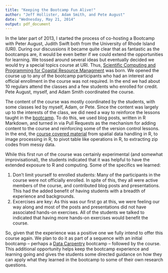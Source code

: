 ```yaml
---
title: "Keeping the Bootcamp Fun Alive!"
author: "Jeff Hollister, Adam Smith, and Pete August"
date: "Wednesday, May 21, 2014"
output: pdf_document
---
```

In the later part of 2013, I started the process of co-hosting a Bootcamp with Peter August, Judith Swift both from the University of Rhode Island (URI).  During our discussions it became quite clear that as fantastic as the bootcamps are, it would be even better if we could extend the opportunities for learning.  We tossed around several ideas but eventually decided we would try a special topics course at URI.  Thus, [Scientific Computing and Programming for Coastal Resource Managment](http://scicomp2014.edc.uri.edu/) was born.  We opened the course up to any of the bootcamp participants who had an interest and official enrollment in the course was not required.  In the end we had about 10 regulars attend the classes and a few students who enrolled for credit. Pete August, myself, and Adam Smith coordinated the course.  

The content of the course was mostly coordinated by the students, with some classes led by myself, Adam, or Pete.  Since the content was largely up to the interests of the class, we did need a way to reinforce the lessons taught in the [bootcamp](http://iglpdc.github.io/2014-01-13-uri/).  To do this, we used blog posts, written in R Markdown, and turned in via Pull Requests as the mechanism for adding content to the course and reinforcing some of the version control lessons.  In the end, the [course covered material](http://scicomp2014.edc.uri.edu/posts.html) from spatial data handling in R, to image processing in R, to pivot table like operations in R, to extracting zip codes from messy data.

While this first run of the course was certainly experimental (and somewhat improvisational), the students indicated that it was helpful to have the extended exposure to R and computing.  Some of the specifics we learned:

1. Don't limit yourself to enrolled students:  Many of the participants in the course were not officially enrolled.  In spite of this, they all were active members of the course, and contributed blog posts and presentations.  This had the added benefit of having students with a breadth of experience and backgrounds.  
2. Excercises are key:  As this was our first go at this, we were feeling our way along and most of the posts and presentations did not have associated hands-on exercises.  All of the students we talked to indicated that having more hands-on exercises would benefit the course. 


So, given that the experience was a positive one we fully intend to offer this course again.  We plan to do it as part of a sequence with an initial bootcamp -- perhaps a [Data Carpentry](http://software-carpentry.org/blog/2014/05/our-first-data-carpentry-workshop.html) bootcamp -- followed by the course.  This additional opportunity helps keep the bootcamp experience and learning going and gives the students some directed guidance on how they can apply what they learned in the bootcamp to some of their own research questions.

